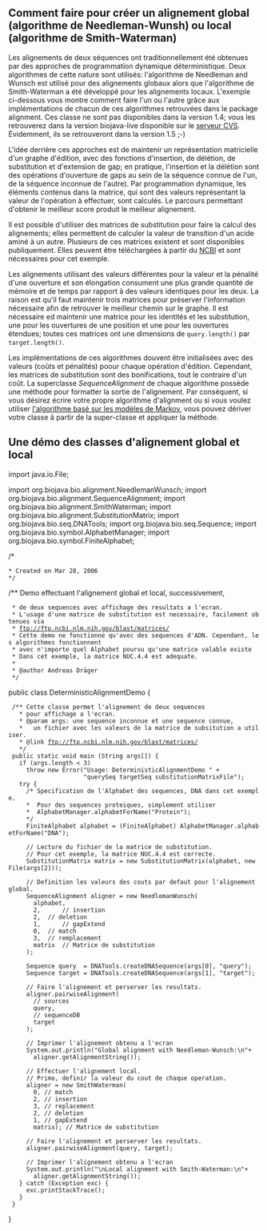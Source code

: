 == Comment faire pour cr&eacute;er un alignement global (algorithme de Needleman-Wunsh) ou local (algorithme de Smith-Waterman) ==

Les alignements de deux s&eacute;quences ont traditionnellement &eacute;t&eacute; obtenues par des approches de programmation dynamique d&eacute;terministique. Deux algorithmes de cette nature sont utilis&eacute;s: l'algorithme de Needleman and Wunsch est utilis&eacute; pour des alignements globaux alors que l'algorithme de Smith-Waterman a &eacute;t&eacute; d&eacute;velopp&eacute; pour les alignements locaux. L'exemple ci-dessous vous montre comment faire l'un ou l'autre gr&acirc;ce aux impl&eacute;mentations de chacun de ces algorithmes retrouv&eacute;es dans le package alignment. Ces classe ne sont pas disponibles dans la version 1.4; vous les retrouverez dans la version biojava-live disponible sur le [http://cvs.biojava.org serveur CVS]. &Eacute;videmment, ils se retrouveront dans la version 1.5 ;-)

L'id&eacute;e derri&egrave;re ces approches est de maintenir un repr&eacute;sentation matricielle d'un graphe d'&eacute;dition, avec des fonctions d'insertion, de d&eacute;l&eacute;tion, de substitution et d'extension de gap; en pratique, l'insertion et la d&eacute;l&eacute;tion sont des op&eacute;rations d'ouverture de gaps au sein de la s&eacute;quence connue de l'un, de la s&eacute;quence inconnue de l'autre). Par programmation dynamique, les &eacute;l&eacute;ments contenus dans la matrice, qui sont des valeurs repr&eacute;sentant la valeur de l'op&eacute;ration &agrave; effectuer, sont calcul&eacute;s. Le parcours permettant d'obtenir le meilleur score produit le meilleur alignement. 

Il est possible d'utiliser des matrices de substitution pour faire la calcul des alignements; elles permettent de calculer la valeur de transition d'un acide amin&eacute; &agrave; un autre. Plusieurs de ces matrices existent et sont disponibles publiquement. Elles peuvent &ecirc;tre t&eacute;l&eacute;charg&eacute;es &agrave; partir du [ftp://ftp.ncbi.nlm.nih.gov/blast/matrices/ NCBI] et sont n&eacute;cessaires pour cet exemple.

Les alignements utilisant des valeurs diff&eacute;rentes pour la valeur et la p&eacute;nalit&eacute; d'une ouverture et son &eacute;longation consument une plus grande quantit&eacute; de m&eacute;moire et de temps par rapport &agrave; des valeurs identiques pour les deux. La raison est qu'il faut maintenir trois matrices pour pr&eacute;server l'information n&eacute;cessaire afin de retrouver le meilleur chemin sur le graphe. Il est n&eacute;cessaire ed maintenir une matrice pour les identit&eacute;s et les substitution, une pour les ouvertures de une position et une pour les ouvertures &eacute;tendues; toutes ces matrices ont une dimensions de <code>query.length()</code> par <code>target.length()</code>.

Les impl&eacute;mentations de ces algorithmes douvent &ecirc;tre initialis&eacute;es avec des valeurs (co&ucirc;ts et p&eacute;nalit&eacute;s) poour chaque op&eacute;ration d'&eacute;dition. Cependant, les matrices de substitution sont des bonifications, tout le contraire d'un co&ucirc;t. La superclasse ''SequenceAlignment'' de chaque algorithme poss&egrave;de une m&eacute;thode pour formatter la sortie de l'alignement. Par cons&eacute;quent, si vous d&eacute;sirez &eacute;crire votre propre algorithme d'alignment ou si vous voulez utiliser [[BioJava:CookbookFrench:DP:PairWise|l'algorithme bas&eacute; sur les mod&egrave;les de Markov]], vous pouvez d&eacute;river votre classe &acirc; partir de la super-classe et appliquer la m&eacute;thode.

== Une d&eacute;mo des classes d'alignement global et local ==

<java>
import java.io.File;

import org.biojava.bio.alignment.NeedlemanWunsch;
import org.biojava.bio.alignment.SequenceAlignment;
import org.biojava.bio.alignment.SmithWaterman;
import org.biojava.bio.alignment.SubstitutionMatrix;
import org.biojava.bio.seq.DNATools;
import org.biojava.bio.seq.Sequence;
import org.biojava.bio.symbol.AlphabetManager;
import org.biojava.bio.symbol.FiniteAlphabet;

/*
 * Created on Mar 28, 2006
 */

/** Demo effectuant l'alignement global et local, successivement,
  * de deux sequences avec affichage des resultats a l'ecran. 
  * L'usage d'une matrice de substitution est necessaire, facilement obtenues via
  * ftp://ftp.ncbi.nlm.nih.gov/blast/matrices/
  * Cette demo ne fonctionne qu'avec des sequences d'ADN. Cependant, les algorithmes fonctionnent 
  * avec n'importe quel Alphabet pourvu qu'une matrice valable existe 
  * Dans cet exemple, la matrice NUC.4.4 est adequate.
  *
  * @author Andreas Dr&auml;ger
  */
public class DeterministicAlignmentDemo {

  /** Cette classe permet l'alignement de deux sequences 
    * pour affichage a l'ecran.
    * @param args: une sequence inconnue et une sequence connue, 
    *   un fichier avec les valeurs de la matrice de subsitution a utiliser.
    * @link ftp://ftp.ncbi.nlm.nih.gov/blast/matrices/
    */
  public static void main (String args[]) {
    if (args.length < 3)
	  throw new Error("Usage: DeterministicAlignmentDemo " +
	                  "querySeq targetSeq substitutionMatrixFile");
    try {
      /* Specification de l'Alphabet des sequences, DNA dans cet exemple.
      *  Pour des sequences proteiques, simplement utiliser
      *  AlphabetManager.alphabetForName("Protein");
      */      
      FiniteAlphabet alphabet = (FiniteAlphabet) AlphabetManager.alphabetForName("DNA");
      
      // Lecture du fichier de la matrice de substitution. 
      // Pour cet exemple, la matrice NUC.4.4 est correcte.
      SubstitutionMatrix matrix = new SubstitutionMatrix(alphabet, new File(args[2]));
      
      // Definition les valeurs des couts par defaut pour l'alignement global.
      SequenceAlignment aligner = new NeedlemanWunsch( 
        alphabet, 
        2,      // insertion
        2,	// deletion
        1,      // gapExtend
        0, 	// match
        3,	// remplacement
        matrix 	// Matrice de substitution
      );

      Sequence query  = DNATools.createDNASequence(args[0], "query");
      Sequence target = DNATools.createDNASequence(args[1], "target");

      // Faire l'alignement et perserver les resultats.
      aligner.pairwiseAlignment(
        // sources
        query, 
      	// sequenceDB
        target
      );

      // Imprimer l'alignement obtenu a l'ecran
      System.out.println("Global alignment with Needleman-Wunsch:\n"+
        aligner.getAlignmentString());	  
	  
      // Effectuer l'alignement local. 
      // Primo, definir la valeur du cout de chaque operation.
      aligner = new SmithWaterman(
        0, // match
        2, // insertion
        3, // replacement 
        2, // deletion
        1, // gapExtend
        matrix); // Matrice de substitution

      // Faire l'alignement et perserver les resultats.
      aligner.pairwiseAlignment(query, target);

      // Imprimer l'alignement obtenu a l'ecran
      System.out.println("\nLocal alignment with Smith-Waterman:\n"+
        aligner.getAlignmentString());
    } catch (Exception exc) {
      exc.printStackTrace();
    }
  }
}
</java>